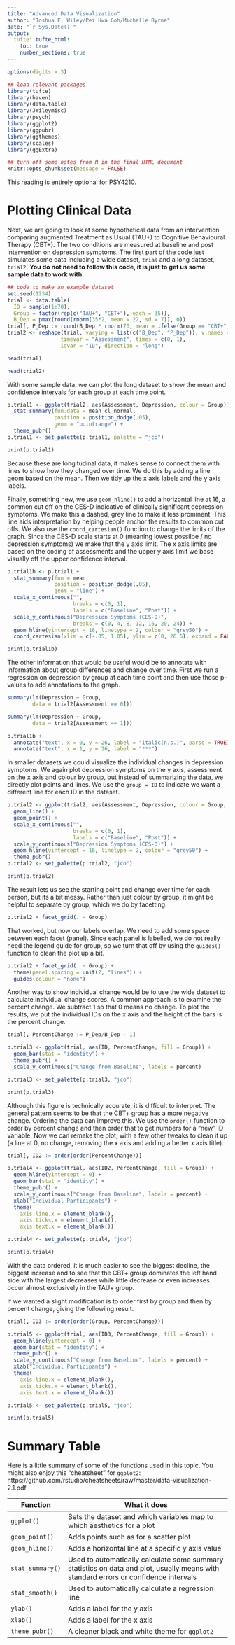 ```yaml
---
title: "Advanced Data Visualization"
author: "Joshua F. Wiley/Pei Hwa Goh/Michelle Byrne"
date: "`r Sys.Date()`"
output: 
  tufte::tufte_html: 
    toc: true
    number_sections: true
---
```


```r
options(digits = 3)

## load relevant packages
library(tufte)
library(haven)
library(data.table)
library(JWileymisc)
library(psych)
library(ggplot2)
library(ggpubr)
library(ggthemes)
library(scales)
library(ggExtra)

## turn off some notes from R in the final HTML document
knitr::opts_chunk$set(message = FALSE)

```

This reading is entirely optional for PSY4210.

# Plotting Clinical Data

Next, we are going to look at some hypothetical data from an
intervention comparing augmented Treatment as Usual (TAU+) to
Cognitive Behavioural Therapy (CBT+). The two conditions are measured
at baseline and post intervention on depression symptoms.
The first part of the code just simulates some data including a wide
dataset, `trial` and a long dataset, `trial2`.
**You do not need to follow this code, it is just to get us some
sample data to work with.**

```r

## code to make an example dataset
set.seed(1234)
trial <- data.table(
  ID = sample(1:70),
  Group = factor(rep(c("TAU+", "CBT+"), each = 35)),
  B_Dep = pmax(round(rnorm(35*2, mean = 22, sd = 7)), 0))
trial[, P_Dep := round(B_Dep * rnorm(70, mean = ifelse(Group == "CBT+", .5, .9), sd = .2))]
trial2 <- reshape(trial, varying = list(c("B_Dep", "P_Dep")), v.names = "Depression",
                 timevar = "Assessment", times = c(0, 1),
                 idvar = "ID", direction = "long")

head(trial)

head(trial2)

```

With some sample data, we can plot the long dataset to show the mean
and confidence intervals for each group at each time point.

```r

p.trial1 <- ggplot(trial2, aes(Assessment, Depression, colour = Group)) +
  stat_summary(fun.data = mean_cl_normal,
               position = position_dodge(.05),
               geom = "pointrange") +
  theme_pubr()
p.trial1 <- set_palette(p.trial1, palette = "jco")

print(p.trial1)

```

Because these are longitudinal data, it makes sense to connect them
with lines to show how they changed over time. We do this by adding a
line geom based on the mean. Then we tidy up the x axis labels and the
y axis labels.

Finally, something new, we use `geom_hline()` to add a horizontal line
at 16, a common cut off on the CES-D indicative of clinically
significant depression symptoms. We make this a dashed, grey line to
make it less prominent. This line aids interpretation by helping
people anchor the results to common cut offs. We also use the 
`coord_cartesian()` function to change the limits of the graph. Since
the CES-D scale starts at 0 (meaning lowest possilbe / no depression
symptoms) we make that the y axis limit. The x axis limits are based
on the coding of assessments and the upper y axis limit we base
visually off the upper confidence interval.

```r

p.trial1b <- p.trial1 + 
  stat_summary(fun = mean,
               position = position_dodge(.05),
               geom = "line") +
  scale_x_continuous("",
                     breaks = c(0, 1),
                     labels = c("Baseline", "Post")) +
  scale_y_continuous("Depression Symptoms (CES-D)",
                     breaks = c(0, 4, 8, 12, 16, 20, 24)) + 
  geom_hline(yintercept = 16, linetype = 2, colour = "grey50") +
  coord_cartesian(xlim = c(-.05, 1.05), ylim = c(0, 26.5), expand = FALSE)

print(p.trial1b)

```

The other information that would be useful would be to annotate with
information about group differences and change over time.
First we run a regression on depression by group at each time point
and then use those p-values to add annotations to the graph.

```r

summary(lm(Depression ~ Group,
        data = trial2[Assessment == 0]))

summary(lm(Depression ~ Group,
        data = trial2[Assessment == 1]))

p.trial1b +
  annotate("text", x = 0, y = 26, label = "italic(n.s.)", parse = TRUE) + 
  annotate("text", x = 1, y = 26, label = "***")

```

In smaller datasets we could visualize the individual changes in
depression symptoms. We again plot depression symptoms on the y axis,
assessment on the x axis and colour by group, but instead of
summarizing the data, we directly plot points and lines. We use the
`group = ID` to indicate we want a different line for each ID in the dataset.

```r

p.trial2 <- ggplot(trial2, aes(Assessment, Depression, colour = Group, group = ID)) +
  geom_line() +
  geom_point() + 
  scale_x_continuous("",
                     breaks = c(0, 1),
                     labels = c("Baseline", "Post")) +
  scale_y_continuous("Depression Symptoms (CES-D)") + 
  geom_hline(yintercept = 16, linetype = 2, colour = "grey50") +
  theme_pubr()
p.trial2 <- set_palette(p.trial2, "jco")

print(p.trial2)

```

The result lets us see the starting point and change over time for
each person, but its a bit messy. Rather than just colour by group, it
might be helpful to separate by group, which we do by facetting.

```r

p.trial2 + facet_grid(. ~ Group)

```

That worked, but now our labels overlap. We need to add some space
between each facet (panel). Since each panel is labelled, we do not
really need the legend guide for group, so we turn that off by using
the `guides()` function to clean the plot up a bit.

```r

p.trial2 + facet_grid(. ~ Group) +
  theme(panel.spacing = unit(2, "lines")) +
  guides(colour = "none")

```

Another way to show individual change would be to use the wide dataset
to calculate individual change scores. A common approach is to examine
the percent change. We subtract 1 so that 0 means no change.
To plot the results, we put the individual IDs on the x axis and the
height of the bars is the percent change.

```r

trial[, PercentChange := P_Dep/B_Dep - 1]

p.trial3 <- ggplot(trial, aes(ID, PercentChange, fill = Group)) +
  geom_bar(stat = "identity") +
  theme_pubr() +
  scale_y_continuous("Change from Baseline", labels = percent)

p.trial3 <- set_palette(p.trial3, "jco")

print(p.trial3)

``` 

Although this figure is technically accurate, it is difficult to
interpret. The general pattern seems to be that the CBT+ group has a
more negative change. Ordering the data can improve this.
We use the `order()` function to order by percent change and then
order that to get numbers for a "new" ID variable. Now we can remake
the plot, with a few other tweaks to clean it up (a line at 0, no
change, removing the x axis and adding a better x axis title).

```r

trial[, ID2 := order(order(PercentChange))]

p.trial4 <- ggplot(trial, aes(ID2, PercentChange, fill = Group)) +
  geom_hline(yintercept = 0) + 
  geom_bar(stat = "identity") +
  theme_pubr() +
  scale_y_continuous("Change from Baseline", labels = percent) +
  xlab("Individual Participants") + 
  theme(
    axis.line.x = element_blank(),
    axis.ticks.x = element_blank(),
    axis.text.x = element_blank())

p.trial4 <- set_palette(p.trial4, "jco")

print(p.trial4)

```

With the data ordered, it is much easier to see the biggest decline,
the biggest increase and to see that the CBT+ group dominates the left
hand side with the largest decreases while little decrease or even
increases occur almost exclusively in the TAU+ group.

If we wanted a slight modification is to order first by group and then
by percent change, giving the followiing result.

```r

trial[, ID3 := order(order(Group, PercentChange))]

p.trial5 <- ggplot(trial, aes(ID3, PercentChange, fill = Group)) +
  geom_hline(yintercept = 0) + 
  geom_bar(stat = "identity") +
  theme_pubr() +
  scale_y_continuous("Change from Baseline", labels = percent) +
  xlab("Individual Participants") + 
  theme(
    axis.line.x = element_blank(),
    axis.ticks.x = element_blank(),
    axis.text.x = element_blank())

p.trial5 <- set_palette(p.trial5, "jco")

print(p.trial5)

```

# Summary Table

Here is a little summary of some of the functions used in this
topic. You might also enjoy this "cheatsheet" for `ggplot2`:
https://github.com/rstudio/cheatsheets/raw/master/data-visualization-2.1.pdf


| Function       | What it does                                 |
|----------------|----------------------------------------------|
| `ggplot()`     | Sets the dataset and which variables map to which aesthetics for a plot |
| `geom_point()` | Adds points such as for a scatter plot|
| `geom_hline()` | Adds a horizontal line at a specific y axis value |
| `stat_summary()` | Used to automatically calculate some summary statistics on data and plot, usually means with standard errors or confidence intervals | 
| `stat_smooth()` | Used to automatically calculate a regression line | 
| `ylab()` | Adds a label for the y axis |
| `xlab()` | Adds a label for the x axis |
| `theme_pubr()` | A cleaner black and white theme for `ggplot2` |

